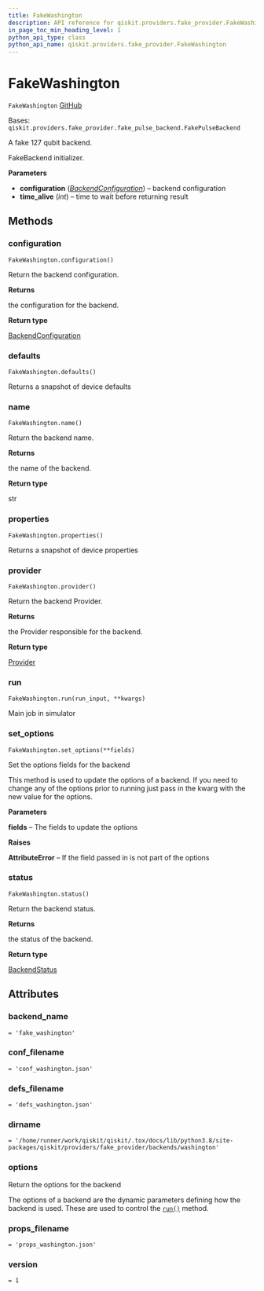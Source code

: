 ```yaml
---
title: FakeWashington
description: API reference for qiskit.providers.fake_provider.FakeWashington
in_page_toc_min_heading_level: 1
python_api_type: class
python_api_name: qiskit.providers.fake_provider.FakeWashington
---
```


# FakeWashington

<span id="qiskit.providers.fake_provider.FakeWashington" />

`FakeWashington` [GitHub](https://github.com/qiskit/qiskit/tree/stable/0.21/qiskit/providers/fake_provider/backends/washington/fake_washington.py "view source code")

Bases: `qiskit.providers.fake_provider.fake_pulse_backend.FakePulseBackend`

A fake 127 qubit backend.

FakeBackend initializer.

**Parameters**

*   **configuration** ([*BackendConfiguration*](qiskit.providers.models.BackendConfiguration "qiskit.providers.models.BackendConfiguration")) – backend configuration
*   **time\_alive** (*int*) – time to wait before returning result

## Methods

### configuration

<span id="qiskit.providers.fake_provider.FakeWashington.configuration" />

`FakeWashington.configuration()`

Return the backend configuration.

**Returns**

the configuration for the backend.

**Return type**

[BackendConfiguration](qiskit.providers.models.BackendConfiguration "qiskit.providers.models.BackendConfiguration")

### defaults

<span id="qiskit.providers.fake_provider.FakeWashington.defaults" />

`FakeWashington.defaults()`

Returns a snapshot of device defaults

### name

<span id="qiskit.providers.fake_provider.FakeWashington.name" />

`FakeWashington.name()`

Return the backend name.

**Returns**

the name of the backend.

**Return type**

str

### properties

<span id="qiskit.providers.fake_provider.FakeWashington.properties" />

`FakeWashington.properties()`

Returns a snapshot of device properties

### provider

<span id="qiskit.providers.fake_provider.FakeWashington.provider" />

`FakeWashington.provider()`

Return the backend Provider.

**Returns**

the Provider responsible for the backend.

**Return type**

[Provider](qiskit.providers.Provider "qiskit.providers.Provider")

### run

<span id="qiskit.providers.fake_provider.FakeWashington.run" />

`FakeWashington.run(run_input, **kwargs)`

Main job in simulator

### set\_options

<span id="qiskit.providers.fake_provider.FakeWashington.set_options" />

`FakeWashington.set_options(**fields)`

Set the options fields for the backend

This method is used to update the options of a backend. If you need to change any of the options prior to running just pass in the kwarg with the new value for the options.

**Parameters**

**fields** – The fields to update the options

**Raises**

**AttributeError** – If the field passed in is not part of the options

### status

<span id="qiskit.providers.fake_provider.FakeWashington.status" />

`FakeWashington.status()`

Return the backend status.

**Returns**

the status of the backend.

**Return type**

[BackendStatus](qiskit.providers.models.BackendStatus "qiskit.providers.models.BackendStatus")

## Attributes

<span id="qiskit.providers.fake_provider.FakeWashington.backend_name" />

### backend\_name

`= 'fake_washington'`

<span id="qiskit.providers.fake_provider.FakeWashington.conf_filename" />

### conf\_filename

`= 'conf_washington.json'`

<span id="qiskit.providers.fake_provider.FakeWashington.defs_filename" />

### defs\_filename

`= 'defs_washington.json'`

<span id="qiskit.providers.fake_provider.FakeWashington.dirname" />

### dirname

`= '/home/runner/work/qiskit/qiskit/.tox/docs/lib/python3.8/site-packages/qiskit/providers/fake_provider/backends/washington'`

<span id="qiskit.providers.fake_provider.FakeWashington.options" />

### options

Return the options for the backend

The options of a backend are the dynamic parameters defining how the backend is used. These are used to control the [`run()`](qiskit.providers.fake_provider.FakeWashington#run "qiskit.providers.fake_provider.FakeWashington.run") method.

<span id="qiskit.providers.fake_provider.FakeWashington.props_filename" />

### props\_filename

`= 'props_washington.json'`

<span id="qiskit.providers.fake_provider.FakeWashington.version" />

### version

`= 1`

